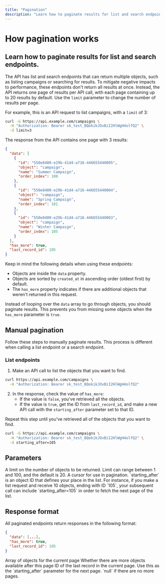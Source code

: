 ```yaml
---
title: "Pagination"
description: "Learn how to paginate results for list and search endpoints"
---
```


# How pagination works

## Learn how to paginate results for list and search endpoints.

The API has list and search endpoints that can return multiple objects, such as listing campaigns or searching for results. To mitigate negative impacts to performance, these endpoints don't return all results at once. Instead, the API returns one page of results per API call, with each page containing up to 20 results by default. Use the `limit` parameter to change the number of results per page.

For example, this is an API request to list campaigns, with a `limit` of 3:

```bash
curl -G https://api.example.com/campaigns \
  -H "Authorization: Bearer sk_test_BQokikJOvBiI2HlWgH4olfQ2" \
  -d limit=3
```

The response from the API contains one page with 3 results:

```json
{
  "data": [
    {
      "id": "550e8400-e29b-41d4-a716-446655440005",
      "object": "campaign",
      "name": "Summer Campaign",
      "order_index": 100
    },
    {
      "id": "550e8400-e29b-41d4-a716-446655440004",
      "object": "campaign",
      "name": "Spring Campaign",
      "order_index": 101
    },
    {
      "id": "550e8400-e29b-41d4-a716-446655440003",
      "object": "campaign",
      "name": "Winter Campaign",
      "order_index": 105
    }
  ],
  "has_more": true,
  "last_record_id": 105
}
```

Keep in mind the following details when using these endpoints:

- Objects are inside the `data` property.
- Objects are sorted by `created_at` in ascending order (oldest first) by default.
- The `has_more` property indicates if there are additional objects that weren't returned in this request.

Instead of looping over the `data` array to go through objects, you should paginate results. This prevents you from missing some objects when the `has_more` parameter is `true`.

## Manual pagination

Follow these steps to manually paginate results. This process is different when calling a list endpoint or a search endpoint.

### List endpoints

1. Make an API call to list the objects that you want to find.

```bash
curl https://api.example.com/campaigns \
  -H "Authorization: Bearer sk_test_BQokikJOvBiI2HlWgH4olfQ2"
```

2. In the response, check the value of `has_more`:
   - If the value is `false`, you've retrieved all the objects.
   - If the value is `true`, get the ID from `last_record_id`, and make a new API call with the `starting_after` parameter set to that ID.

Repeat this step until you've retrieved all of the objects that you want to find.

```bash
curl -G https://api.example.com/campaigns \
  -H "Authorization: Bearer sk_test_BQokikJOvBiI2HlWgH4olfQ2" \
  -d starting_after=105
```

## Parameters

<ParamField query="limit" type="integer" default="10">
  A limit on the number of objects to be returned. Limit can range between 1 and
  100, and the default is 20.
</ParamField>

<ParamField query="starting_after" type="string">
  A cursor for use in pagination. `starting_after` is an object ID that defines
  your place in the list. For instance, if you make a list request and receive
  10 objects, ending with ID `105`, your subsequent call can include
  `starting_after=105` in order to fetch the next page of the list.
</ParamField>

## Response format

All paginated endpoints return responses in the following format:

```json
{
  "data": [...],
  "has_more": true,
  "last_record_id": 105
}
```

<ResponseField name="data" type="array">
  Array of objects for the current page
</ResponseField>

<ResponseField name="has_more" type="boolean">
  Whether there are more objects available after this page
</ResponseField>

<ResponseField name="last_record_id" type="string">
  ID of the last record in the current page. Use this as the `starting_after`
  parameter for the next page. `null` if there are no more pages.
</ResponseField>
